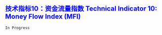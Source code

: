 ## [技术指标10：资金流量指数 Technical Indicator 10: Money Flow Index (MFI)]{style="color:blue"}


`In Progress`